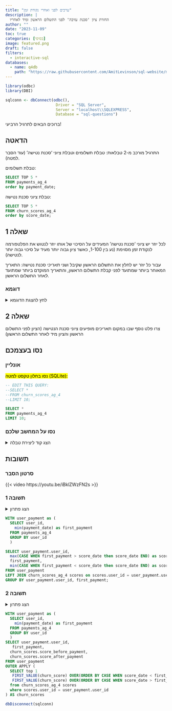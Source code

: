 ```yaml
---
title: "ערכים לפני ואחרי נקודת זמן"
description: |
  החזרת ציון 'סכנת עזיבה' לפני התשלום הראשון ומיד לאחריו
author: ""
date: "2023-11-09"
toc: true
categories: [בסיסי]
image: featured.png
draft: false
filters:
  - interactive-sql
databases:
  - name: q4db
    path: "https://raw.githubusercontent.com/AmitLevinson/sql-website/main/questions/4-before-and-after/q4_db.sql"
---
```


```r
library(odbc)
library(DBI)

sqlconn <- dbConnect(odbc(),
                      Driver = "SQL Server",
                      Server = "localhost\\SQLEXPRESS",
                      Database = "sql-questions")
```



ברוכים הבאים לתרגיל הרביעי!

## הדאטה

התרגיל מורכב מ-2 טבלאות: טבלת תשלומים וטבלת ציוני 'סכנת נטישה' (עוד הסבר למטה). 

טבלת תשלומים:

```sql
SELECT TOP 5 * 
FROM payments_ag_4
order by payment_date;
```

טבלת ציוני סכנת נטישה:

```sql
SELECT TOP 5 * 
FROM churn_scores_ag_4
order by score_date;
```



## שאלה 1

לכל יוזר יש ציוני 'סכנת נטישה' המעידים על הסיכוי של אותו יוזר לנטוש את הפלטפורמה לנקודת זמן מסוימת (נע בין 1-100, כאשר ציון גבוה יותר מעיד על סיכוי גבוה יותר לנטישה).

עבור כל יוזר יש לחלץ את התשלום הראשון שקיבל ושני *תאריכי* סכנת נטישה: התאריך המאוחר ביותר שמתועד *לפני* קבלת התשלום הראשון, והתאריך המוקדם ביותר שמתועד *לאחר* התשלום הראשון.

### דוגמא


<details>
<summary>לחץ להצגת הדוגמא</summary>

<br>

לדוג', להלן טבלת ציוני 'סכנת נטישה' ליוזר כלשהו:

```sql
SELECT TOP 5 * 
FROM churn_scores_ag_4
where user_id = 1
order by score_date;
```

ולהלן דגימה מתוך התשלומים הראשונים שלו:

```sql
SELECT TOP 5 * 
FROM payments_ag_4
where user_id = 1
order by payment_date;
```

ניתן לראות שהציון 'סכנת נטישה' המאוחר ביותר לפני התשלום הראשוני באוקטובר 2022 הוא 2022-09-11 ואילו ציון 'סכנת נטישה' המוקדם ביותר לאחר התשלום הראשוני הוא 2022-11-01


לכן, אנחנו נרצה להחזיר את הרשומה הבאה ליוזר 1:

```sql

  WITH user_payment as (
  SELECT user_id,
    min(payment_date) as first_payment
  FROM payments_ag_4
  WHERE user_id = 1
  GROUP BY user_id
  )

SELECT user_payment.user_id,
  max(CASE WHEN first_payment > score_date then score_date END) as score_date_before_paymet,
  first_payment,
  min(CASE WHEN first_payment < score_date then score_date END) as score_date_after_paymet
FROM user_payment  
LEFT JOIN churn_scores_ag_4 scores on scores.user_id = user_payment.user_id
GROUP BY user_payment.user_id, first_payment;
```



</details>

## שאלה 2 

צרו פלט נוסף שבו במקום תאריכים מופיעים ציוני סכנת הנטישה (הציון לפני התשלום הראשון והציון מיד לאחר התשלום הראשון)



## נסו בעצמכם

### אונליין 

<mark>נסו בחלון טקסט למטה (SQLite):</mark>

```.sql
-- EDIT THIS QUERY:
--SELECT *
--FROM churn_scores_ag_4
--LIMIT 10;

SELECT *
FROM payments_ag_4
LIMIT 10;

```


### נסו על המחשב שלכם

<details>
<summary>הצג קוד ליצירת טבלה</summary>

#### תשלומים

```sql

create table payments_ag_4 (
	user_id INT,
	payment_date DATE,
	amount DECIMAL(4,1)
);
insert into payments_ag_4 (user_id, payment_date, amount) values (4, '11/26/2022', 89.7);
insert into payments_ag_4 (user_id, payment_date, amount) values (5, '11/29/2022', 57.5);
insert into payments_ag_4 (user_id, payment_date, amount) values (4, '10/14/2022', 52.6);
insert into payments_ag_4 (user_id, payment_date, amount) values (5, '12/3/2022', 18.3);
insert into payments_ag_4 (user_id, payment_date, amount) values (2, '10/14/2022', 73.9);
insert into payments_ag_4 (user_id, payment_date, amount) values (5, '11/30/2022', 4.2);
insert into payments_ag_4 (user_id, payment_date, amount) values (1, '11/13/2022', 4.0);
insert into payments_ag_4 (user_id, payment_date, amount) values (2, '11/9/2022', 97.3);
insert into payments_ag_4 (user_id, payment_date, amount) values (3, '10/22/2022', 4.6);
insert into payments_ag_4 (user_id, payment_date, amount) values (4, '10/16/2022', 42.0);
insert into payments_ag_4 (user_id, payment_date, amount) values (4, '12/6/2022', 89.6);
insert into payments_ag_4 (user_id, payment_date, amount) values (5, '11/29/2022', 36.9);
insert into payments_ag_4 (user_id, payment_date, amount) values (5, '10/19/2022', 62.5);
insert into payments_ag_4 (user_id, payment_date, amount) values (1, '11/10/2022', 61.8);
insert into payments_ag_4 (user_id, payment_date, amount) values (2, '10/31/2022', 17.5);
insert into payments_ag_4 (user_id, payment_date, amount) values (2, '11/10/2022', 5.7);
insert into payments_ag_4 (user_id, payment_date, amount) values (1, '10/13/2022', 71.7);
insert into payments_ag_4 (user_id, payment_date, amount) values (2, '11/2/2022', 35.8);
insert into payments_ag_4 (user_id, payment_date, amount) values (4, '11/21/2022', 52.3);
insert into payments_ag_4 (user_id, payment_date, amount) values (2, '10/19/2022', 31.2);
```

#### ציון סכנת נטישה


```sql

drop table if exists churn_scores_ag_4;

create table churn_scores_ag_4 (
	user_id INT,
	score_date DATE,
	churn_score INT
);
insert into churn_scores_ag_4 (user_id, score_date, churn_score) values (1, '4/3/2023', 11);
insert into churn_scores_ag_4 (user_id, score_date, churn_score) values (2, '1/1/2023', 97);
insert into churn_scores_ag_4 (user_id, score_date, churn_score) values (1, '11/17/2022', 91);
insert into churn_scores_ag_4 (user_id, score_date, churn_score) values (1, '4/23/2023', 84);
insert into churn_scores_ag_4 (user_id, score_date, churn_score) values (4, '12/9/2022', 92);
insert into churn_scores_ag_4 (user_id, score_date, churn_score) values (1, '2/22/2023', 7);
insert into churn_scores_ag_4 (user_id, score_date, churn_score) values (4, '4/27/2023', 19);
insert into churn_scores_ag_4 (user_id, score_date, churn_score) values (2, '9/1/2022', 42);
insert into churn_scores_ag_4 (user_id, score_date, churn_score) values (4, '11/26/2022', 69);
insert into churn_scores_ag_4 (user_id, score_date, churn_score) values (3, '12/16/2022', 38);
insert into churn_scores_ag_4 (user_id, score_date, churn_score) values (2, '3/27/2023', 22);
insert into churn_scores_ag_4 (user_id, score_date, churn_score) values (5, '3/21/2023', 32);
insert into churn_scores_ag_4 (user_id, score_date, churn_score) values (3, '2/2/2023', 55);
insert into churn_scores_ag_4 (user_id, score_date, churn_score) values (1, '2/26/2023', 57);
insert into churn_scores_ag_4 (user_id, score_date, churn_score) values (1, '2/3/2023', 24);
insert into churn_scores_ag_4 (user_id, score_date, churn_score) values (5, '4/22/2023', 98);
insert into churn_scores_ag_4 (user_id, score_date, churn_score) values (2, '10/13/2022', 38);
insert into churn_scores_ag_4 (user_id, score_date, churn_score) values (5, '11/23/2022', 77);
insert into churn_scores_ag_4 (user_id, score_date, churn_score) values (4, '10/6/2022', 31);
insert into churn_scores_ag_4 (user_id, score_date, churn_score) values (3, '8/31/2022', 92);
insert into churn_scores_ag_4 (user_id, score_date, churn_score) values (1, '12/21/2022', 97);
insert into churn_scores_ag_4 (user_id, score_date, churn_score) values (4, '10/22/2022', 49);
insert into churn_scores_ag_4 (user_id, score_date, churn_score) values (4, '1/3/2023', 60);
insert into churn_scores_ag_4 (user_id, score_date, churn_score) values (3, '3/29/2023', 93);
insert into churn_scores_ag_4 (user_id, score_date, churn_score) values (4, '1/9/2023', 81);
insert into churn_scores_ag_4 (user_id, score_date, churn_score) values (5, '10/25/2022', 72);
insert into churn_scores_ag_4 (user_id, score_date, churn_score) values (5, '3/9/2023', 97);
insert into churn_scores_ag_4 (user_id, score_date, churn_score) values (5, '3/19/2023', 91);
insert into churn_scores_ag_4 (user_id, score_date, churn_score) values (1, '2/28/2023', 9);
insert into churn_scores_ag_4 (user_id, score_date, churn_score) values (1, '2/19/2023', 2);
insert into churn_scores_ag_4 (user_id, score_date, churn_score) values (1, '3/23/2023', 29);
insert into churn_scores_ag_4 (user_id, score_date, churn_score) values (4, '11/13/2022', 80);
insert into churn_scores_ag_4 (user_id, score_date, churn_score) values (4, '3/18/2023', 24);
insert into churn_scores_ag_4 (user_id, score_date, churn_score) values (4, '3/31/2023', 34);
insert into churn_scores_ag_4 (user_id, score_date, churn_score) values (2, '1/4/2023', 68);
insert into churn_scores_ag_4 (user_id, score_date, churn_score) values (3, '2/3/2023', 10);
insert into churn_scores_ag_4 (user_id, score_date, churn_score) values (3, '11/2/2022', 40);
insert into churn_scores_ag_4 (user_id, score_date, churn_score) values (1, '2/26/2023', 37);
insert into churn_scores_ag_4 (user_id, score_date, churn_score) values (5, '11/30/2022', 59);
insert into churn_scores_ag_4 (user_id, score_date, churn_score) values (1, '8/8/2022', 64);
insert into churn_scores_ag_4 (user_id, score_date, churn_score) values (3, '8/4/2022', 9);
insert into churn_scores_ag_4 (user_id, score_date, churn_score) values (3, '8/3/2022', 39);
insert into churn_scores_ag_4 (user_id, score_date, churn_score) values (5, '1/28/2023', 83);
insert into churn_scores_ag_4 (user_id, score_date, churn_score) values (4, '8/27/2022', 49);
insert into churn_scores_ag_4 (user_id, score_date, churn_score) values (2, '12/28/2022', 3);
insert into churn_scores_ag_4 (user_id, score_date, churn_score) values (1, '3/15/2023', 73);
insert into churn_scores_ag_4 (user_id, score_date, churn_score) values (4, '4/30/2023', 57);
insert into churn_scores_ag_4 (user_id, score_date, churn_score) values (3, '1/21/2023', 36);
insert into churn_scores_ag_4 (user_id, score_date, churn_score) values (1, '9/11/2022', 29);
insert into churn_scores_ag_4 (user_id, score_date, churn_score) values (5, '8/15/2022', 4);
insert into churn_scores_ag_4 (user_id, score_date, churn_score) values (2, '3/6/2023', 78);
insert into churn_scores_ag_4 (user_id, score_date, churn_score) values (3, '10/22/2022', 58);
insert into churn_scores_ag_4 (user_id, score_date, churn_score) values (5, '11/3/2022', 14);
insert into churn_scores_ag_4 (user_id, score_date, churn_score) values (2, '8/1/2022', 70);
insert into churn_scores_ag_4 (user_id, score_date, churn_score) values (3, '10/27/2022', 42);
insert into churn_scores_ag_4 (user_id, score_date, churn_score) values (5, '3/6/2023', 19);
insert into churn_scores_ag_4 (user_id, score_date, churn_score) values (3, '8/4/2022', 100);
insert into churn_scores_ag_4 (user_id, score_date, churn_score) values (1, '2/21/2023', 15);
insert into churn_scores_ag_4 (user_id, score_date, churn_score) values (5, '9/10/2022', 31);
insert into churn_scores_ag_4 (user_id, score_date, churn_score) values (1, '1/2/2023', 44);
insert into churn_scores_ag_4 (user_id, score_date, churn_score) values (4, '8/18/2022', 35);
insert into churn_scores_ag_4 (user_id, score_date, churn_score) values (2, '10/22/2022', 4);
insert into churn_scores_ag_4 (user_id, score_date, churn_score) values (1, '3/21/2023', 29);
insert into churn_scores_ag_4 (user_id, score_date, churn_score) values (2, '8/15/2022', 79);
insert into churn_scores_ag_4 (user_id, score_date, churn_score) values (4, '2/25/2023', 44);
insert into churn_scores_ag_4 (user_id, score_date, churn_score) values (2, '1/21/2023', 87);
insert into churn_scores_ag_4 (user_id, score_date, churn_score) values (2, '1/14/2023', 81);
insert into churn_scores_ag_4 (user_id, score_date, churn_score) values (5, '10/24/2022', 99);
insert into churn_scores_ag_4 (user_id, score_date, churn_score) values (3, '12/7/2022', 54);
insert into churn_scores_ag_4 (user_id, score_date, churn_score) values (5, '3/13/2023', 39);
insert into churn_scores_ag_4 (user_id, score_date, churn_score) values (2, '9/9/2022', 10);
insert into churn_scores_ag_4 (user_id, score_date, churn_score) values (1, '11/1/2022', 23);
insert into churn_scores_ag_4 (user_id, score_date, churn_score) values (2, '2/28/2023', 88);
insert into churn_scores_ag_4 (user_id, score_date, churn_score) values (3, '3/29/2023', 85);
insert into churn_scores_ag_4 (user_id, score_date, churn_score) values (2, '12/3/2022', 8);
insert into churn_scores_ag_4 (user_id, score_date, churn_score) values (4, '1/22/2023', 24);
insert into churn_scores_ag_4 (user_id, score_date, churn_score) values (4, '3/19/2023', 6);
insert into churn_scores_ag_4 (user_id, score_date, churn_score) values (4, '9/30/2022', 89);
insert into churn_scores_ag_4 (user_id, score_date, churn_score) values (2, '2/5/2023', 33);
insert into churn_scores_ag_4 (user_id, score_date, churn_score) values (3, '4/15/2023', 59);
insert into churn_scores_ag_4 (user_id, score_date, churn_score) values (5, '1/13/2023', 59);
insert into churn_scores_ag_4 (user_id, score_date, churn_score) values (4, '3/16/2023', 63);
insert into churn_scores_ag_4 (user_id, score_date, churn_score) values (5, '8/26/2022', 89);
insert into churn_scores_ag_4 (user_id, score_date, churn_score) values (3, '12/31/2022', 70);
insert into churn_scores_ag_4 (user_id, score_date, churn_score) values (2, '12/21/2022', 100);
insert into churn_scores_ag_4 (user_id, score_date, churn_score) values (3, '4/27/2023', 91);
insert into churn_scores_ag_4 (user_id, score_date, churn_score) values (4, '8/29/2022', 100);
insert into churn_scores_ag_4 (user_id, score_date, churn_score) values (2, '9/11/2022', 99);
insert into churn_scores_ag_4 (user_id, score_date, churn_score) values (4, '9/27/2022', 4);
insert into churn_scores_ag_4 (user_id, score_date, churn_score) values (1, '12/5/2022', 36);
insert into churn_scores_ag_4 (user_id, score_date, churn_score) values (5, '9/24/2022', 18);
insert into churn_scores_ag_4 (user_id, score_date, churn_score) values (3, '9/19/2022', 68);
insert into churn_scores_ag_4 (user_id, score_date, churn_score) values (5, '12/7/2022', 72);
insert into churn_scores_ag_4 (user_id, score_date, churn_score) values (3, '12/25/2022', 72);
insert into churn_scores_ag_4 (user_id, score_date, churn_score) values (5, '1/6/2023', 8);
insert into churn_scores_ag_4 (user_id, score_date, churn_score) values (5, '9/14/2022', 6);
insert into churn_scores_ag_4 (user_id, score_date, churn_score) values (3, '2/1/2023', 11);
insert into churn_scores_ag_4 (user_id, score_date, churn_score) values (4, '9/14/2022', 10);
insert into churn_scores_ag_4 (user_id, score_date, churn_score) values (2, '3/27/2023', 82);
insert into churn_scores_ag_4 (user_id, score_date, churn_score) values (3, '11/27/2022', 90);

```

</details>

## תשובות

### סרטון הסבר

{{< video https://youtu.be/iBklZWzFN2s >}}


### תשובה 1

<details>
<summary>הצג פתרון</summary>

```sql
WITH user_payment as (
  SELECT user_id,
    min(payment_date) as first_payment
  FROM payments_ag_4
  GROUP BY user_id
  )

SELECT user_payment.user_id,
  max(CASE WHEN first_payment > score_date then score_date END) as score_date_before_paymet,
  first_payment,
  min(CASE WHEN first_payment < score_date then score_date END) as score_date_after_paymet
FROM user_payment  
LEFT JOIN churn_scores_ag_4 scores on scores.user_id = user_payment.user_id
GROUP BY user_payment.user_id, first_payment;
```

</details>


```sql
WITH user_payment as (
  SELECT user_id,
    min(payment_date) as first_payment
  FROM payments_ag_4
  GROUP BY user_id
  )

SELECT user_payment.user_id,
  max(CASE WHEN first_payment > score_date then score_date END) as score_date_before_paymet,
  first_payment,
  min(CASE WHEN first_payment < score_date then score_date END) as score_date_after_paymet
FROM user_payment  
LEFT JOIN churn_scores_ag_4 scores on scores.user_id = user_payment.user_id
GROUP BY user_payment.user_id, first_payment;
```
### תשובה 2

<details>
<summary>הצג פתרון</summary>

שימו לב, הפתרון נכתב בסינטקס T-SQL ולא יעבוד בתיבת טקסט להרצת SQL למעלה. מוזמנים להיעזר בתגובות למציאת פתרון מתאים ל-SQLite.

```sql
WITH user_payment as (
  SELECT user_id,
    min(payment_date) as first_payment
  FROM payments_ag_4
  GROUP BY user_id
  )

SELECT user_payment.user_id,
   first_payment,
  churn_scores.score_before_payment,
  churn_scores.score_after_payment
FROM user_payment
OUTER APPLY (
  SELECT top 1
   FIRST_VALUE(churn_score) OVER(ORDER BY CASE WHEN score_date < first_payment THEN 1 ELSE 2 END, score_date desc) as score_before_payment,
   FIRST_VALUE(churn_score) OVER(ORDER BY CASE WHEN score_date > first_payment THEN 1 ELSE 2 END, score_date asc)  as score_after_payment 
  from churn_scores_ag_4 scores
  where scores.user_id = user_payment.user_id
) AS churn_scores
```

</details>

```sql
WITH user_payment as (
  SELECT user_id,
    min(payment_date) as first_payment
  FROM payments_ag_4
  GROUP BY user_id
  )
SELECT user_payment.user_id,
   first_payment,
  churn_scores.score_before_payment,
  churn_scores.score_after_payment
FROM user_payment
OUTER APPLY (
  SELECT top 1
   FIRST_VALUE(churn_score) OVER(ORDER BY CASE WHEN score_date < first_payment THEN 1 ELSE 2 END, score_date desc) as score_before_payment,
   FIRST_VALUE(churn_score) OVER(ORDER BY CASE WHEN score_date > first_payment THEN 1 ELSE 2 END, score_date asc)  as score_after_payment 
  from churn_scores_ag_4 scores
  where scores.user_id = user_payment.user_id
) AS churn_scores
```


```r
dbDisconnect(sqlconn)
```


